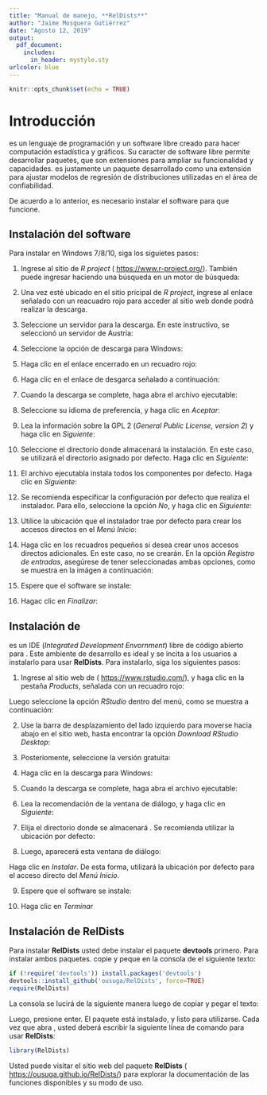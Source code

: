 ```yaml
---
title: "Manual de manejo, **RelDists**"
author: "Jaime Mosquera Gutiérrez"
date: "Agosto 12, 2019"
output: 
  pdf_document:
    includes:
      in_header: mystyle.sty
urlcolor: blue
---
```


```r
knitr::opts_chunk$set(echo = TRUE)
```

# Introducción

\proglang{R} es un lenguaje de programación y un software libre creado para hacer computación estadística y gráficos. Su caracter de software libre permite desarrollar paquetes, que son extensiones para ampliar su funcionalidad y capacidades. \textbf{RelDists} es justamente un paquete desarrollado como una extensión para ajustar modelos de regresión de distribuciones utilizadas en el área de confiabilidad.

De acuerdo a lo anterior, es necesario instalar el software \proglang{R} para que \textbf{RelDists} funcione.

## Instalación del software \proglang{R}

Para instalar \proglang{R} en Windows 7/8/10, siga los siguietes pasos:

1. Ingrese al sitio de _R project_ ( <https://www.r-project.org/>). También puede ingresar haciendo una búsqueda en un motor de búsqueda:

\centering
\includegraphics[width=0.7\textwidth]{Paso1a}

2. Una vez esté ubicado en el sitio pricipal de _R project_, ingrese al enlace señalado con un reacuadro rojo para acceder al sitio web donde podrá realizar la descarga.

\centering
\includegraphics[width=0.9\textwidth]{Paso2a}

3. Seleccione un servidor para la descarga. En este instructivo, se seleccionó un servidor de Austria:

\centering
\includegraphics[width=0.9\textwidth]{Paso3a}

4. Seleccione la opción de descarga para Windows:

\centering
\includegraphics[width=0.9\textwidth]{Paso4a}

5. Haga clic en el enlace encerrado en un recuadro rojo:

\centering
\includegraphics[width=0.9\textwidth]{Paso5a}

6. Haga clic en el enlace de desgarca señalado a continuación:

\centering
\includegraphics[width=0.9\textwidth]{Paso6a}

7. Cuando la descarga se complete, haga abra el archivo ejecutable:

\centering
\includegraphics[width=0.3\textwidth]{Paso7}

8. Seleccione su idioma de preferencia, y haga clic en _Aceptar_:

\centering
\includegraphics[width=0.3\textwidth]{Paso8}

9. Lea la información sobre la GPL 2 (_General Public License, version 2_) y haga clic en _Siguiente_:

\centering
\includegraphics[width=0.5\textwidth]{Paso9}

10. Seleccione el directorio donde almacenará la instalación. En este caso, se utilizará el directorio asignado por defecto. Haga clic en _Siguiente_:

\centering
\includegraphics[width=0.5\textwidth]{Paso10}

11. El archivo ejecutabla instala todos los componentes por defecto. Haga clic en _Siguiente_:

\centering
\includegraphics[width=0.5\textwidth]{Paso11}

12. Se recomienda especificar la configuración por defecto que realiza el instalador. Para ello, seleccione la opción _No_, y haga clic en _Siguiente_:

\centering
\includegraphics[width=0.5\textwidth]{Paso12}

13. Utilice la ubicación que el instalador trae por defecto para crear los accesos directos en el _Menú Inicio_:

\centering
\includegraphics[width=0.5\textwidth]{Paso13}

14. Haga clic en los recuadros pequeños si desea crear unos accesos directos adicionales. En este caso, no se crearán. En la opción _Registro de entradas_, asegúrese de tener seleccionadas ambas opciones, como se muestra en la imágen a continuación:

\centering
\includegraphics[width=0.5\textwidth]{Paso14}

15. Espere que el software se instale:

\centering
\includegraphics[width=0.5\textwidth]{Paso15}

16. Hagac clic en _Finalizar_:

\centering
\includegraphics[width=0.5\textwidth]{Paso16}

\justifying

## Instalación de \proglang{RStudio}

\proglang{RStudio} es un IDE (_Integrated Development Envornment_) libre de código abierto para \proglang{R}. Este ambiente de desarrollo es ideal y se incita a los usuarios a instalarlo para usar **RelDists**. Para instalarlo, siga los siguientes pasos:

1. Ingrese al sitio web de \proglang{RStudio} ( <https://www.rstudio.com/>), y haga clic en la pestaña _Products_, señalada con un recuadro rojo:

\centering
\includegraphics[width=0.8\textwidth]{Paso17a}

Luego seleccione la opción _RStudio_ dentro del menú, como se muestra a continuación:

\centering
\includegraphics[width=0.8\textwidth]{Paso17b}

2. Use la barra de desplazamiento del lado izquierdo para moverse hacia abajo en el sitio web, hasta encontrar la opción _Download RStudio Desktop_:

\centering
\includegraphics[width=0.8\textwidth]{Paso18a}

3. Posteriomente, seleccione la versión gratuita:

\centering
\includegraphics[width=0.8\textwidth]{Paso19a}

4. Haga clic en la descarga para Windows:

\centering
\includegraphics[width=0.8\textwidth]{Paso20a}

5. Cuando la descarga se complete, haga abra el archivo ejecutable:

\centering
\includegraphics[width=0.3\textwidth]{Paso21}

6. Lea la recomendación de la ventana de diálogo, y haga clic en _Siguiente_:

\centering
\includegraphics[width=0.5\textwidth]{Paso22}

7. Elija el directorio donde se almacenará \proglang{RStudio}. Se recomienda utilizar la ubicación por defecto:

\centering
\includegraphics[width=0.5\textwidth]{Paso23}

8. Luego, aparecerá esta ventana de diálogo:

\centering
\includegraphics[width=0.5\textwidth]{Paso24}

Haga clic en _Instalar_. De esta forma, utilizará la ubicación por defecto para el acceso directo del _Menú Inicio_.

9. Espere que el software se instale:

\centering
\includegraphics[width=0.5\textwidth]{Paso25}

10. Haga clic en _Terminar_

\centering
\includegraphics[width=0.5\textwidth]{Paso26}

\justifying

## Instalación de **RelDists**

Para instalar **RelDists** usted debe instalar el paquete **devtools** primero. Para instalar ambos paquetes. copie y peque en la consola de \proglang{RStudio} el siguiente texto:

```r
if (!require('devtools')) install.packages('devtools')
devtools::install_github('ousuga/RelDists', force=TRUE)
require(RelDists)
```
La consola se lucirá de la siguiente manera luego de copiar y pegar el texto:

\centering
\includegraphics[width=0.7\textwidth]{Paso27}

\justifying
Luego, presione enter. El paquete está instalado, y listo para utilizarse. Cada vez que abra \proglang{RStudio}, usted deberá escribir la siguiente línea de comando para usar **RelDists**:

```r
library(RelDists)
```

Usted puede visitar el sitio web del paquete **RelDists** ( <https://ousuga.github.io/RelDists/>) para explorar la documentación de las funciones disponibles y su modo de uso.
